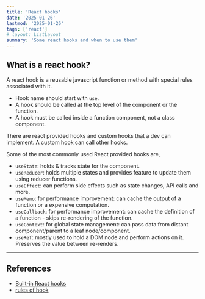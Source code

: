 ```yaml
---
title: 'React hooks'
date: '2025-01-26'
lastmod: '2025-01-26'
tags: ['react']
# layout: ListLayout
summary: 'Some react hooks and when to use them'
---
```


<TOCInline toc={props.toc} exclude="Overview" />

## What is a react hook?

A react hook is a reusable javascript function or method with special rules associated with it.

- Hook name should start with `use`.
- A hook should be called at the top level of the component or the function.
- A hook must be called inside a function component, not a class component.

There are react provided hooks and custom hooks that a dev can implement. A custom hook can call other hooks.

Some of the most commonly used React provided hooks are,

- `useState`: holds & tracks state for the component.
- `useReducer`: holds multiple states and provides feature to update them using reducer functions.
- `useEffect`: can perform side effects such as state changes, API calls and more.
- `useMemo`: for performance improvement: can cache the output of a function or a expensive computation.
- `useCallback`: for performance improvement: can cache the definition of a function - skips re-rendering of the function.
- `useContext`: for global state management: can pass data from distant component/parent to a leaf node/component.
- `useRef`: mostly used to hold a DOM node and perform actions on it. Preserves the value between re-renders.

---

## References

- [Built-in React hooks](https://react.dev/reference/react/hooks)
- [rules of hook](https://react.dev/reference/rules/rules-of-hooks)
